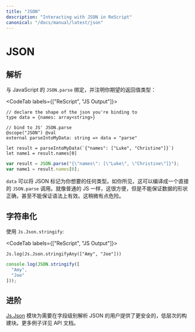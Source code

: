 ```yaml
---
title: "JSON"
description: "Interacting with JSON in ReScript"
canonical: "/docs/manual/latest/json"
---
```


# JSON

<!--
## Parse
-->
## 解析

<!--
Bind to JavaScript's `JSON.parse` and type the return value as the type you're expecting:
-->

与 JavaScript 的 `JSON.parse` 绑定，并注明你期望的返回值类型：

<CodeTab labels={["ReScript", "JS Output"]}>

```res example
// declare the shape of the json you're binding to
type data = {names: array<string>}

// bind to JS' JSON.parse
@scope("JSON") @val
external parseIntoMyData: string => data = "parse"

let result = parseIntoMyData(`{"names": ["Luke", "Christine"]}`)
let name1 = result.names[0]
```
```js
var result = JSON.parse("{\"names\": [\"Luke\", \"Christine\"]}");
var name1 = result.names[0];
```

</CodeTab>

<!--
Where `data` can be any type you assume the JSON is. As you can see, this compiles to a straightforward `JSON.parse` call. As with regular JS, this is convenient, but has no guarantee that e.g. the data is correctly shaped, or even syntactically valid. Slightly dangerous.
-->

`data` 可以将 JSON 标记为你想要的任何类型。如你所见，这可以编译成一个直接的 `JSON.parse` 调用。就像普通的 JS 一样，这很方便，但是不能保证数据的形状正确，甚至不能保证语法上有效。这稍微有点危险。

<!--
## Stringify
-->
## 字符串化

<!--
Use `Js.Json.stringify`:
-->

使用 `Js.Json.stringify`:

<CodeTab labels={["ReScript", "JS Output"]}>

```res example
Js.log(Js.Json.stringifyAny(["Amy", "Joe"]))
```
```js
console.log(JSON.stringify([
  "Amy",
  "Joe"
]));
```

</CodeTab>

<!--
## Advanced
-->
## 进阶

<!--
The [Js.Json](api/js/json) module provides slightly safer, low-level building blocks for power users who want to parse JSON on a per-field basis. See the examples in the API docs.
-->

[Js.Json](api/js/json) 模块为需要在字段级别解析 JSON 的用户提供了更安全的，低层次的构建块。更多例子详见 API 文档。
